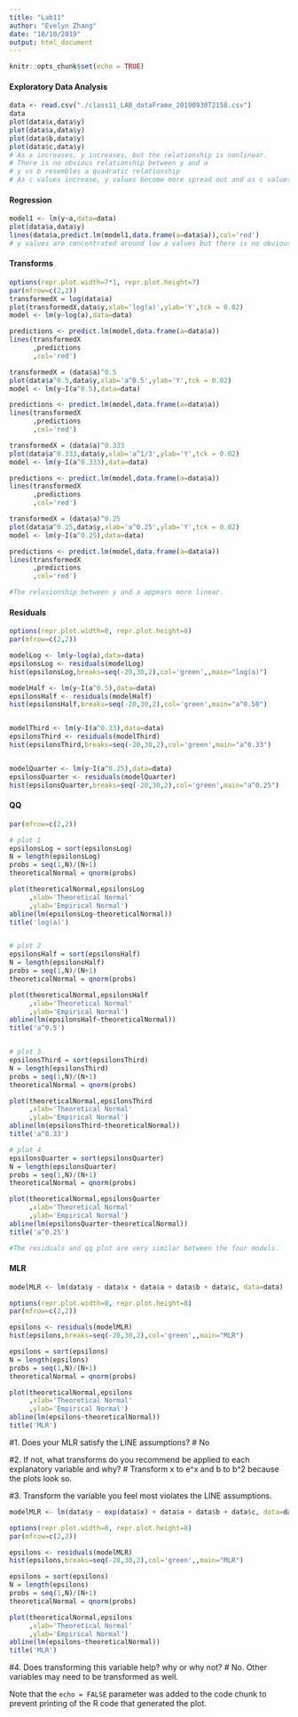 ```yaml
---
title: "Lab11"
author: "Evelyn Zhang"
date: "10/10/2019"
output: html_document
---
```


```r
knitr::opts_chunk$set(echo = TRUE)
```

#### Exploratory Data Analysis
```r
data <- read.csv("./class11_LAB_dataFrame_20190930T2158.csv")
data
plot(data$x,data$y)
plot(data$a,data$y)
plot(data$b,data$y)
plot(data$c,data$y)
# As x increases, y increases, but the relationship is nonlinear. 
# There is no obvious relationship between y and a
# y vs b resembles a quadratic relationship
# As c values increase, y values become more spread out and as c values increase more, y values become closer together again
```

#### Regression
```r
model1 <- lm(y~a,data=data)
plot(data$a,data$y)
lines(data$a,predict.lm(model1,data.frame(a=data$a)),col='red')
# y values are concentrated around low a values but there is no obvious relationship shown in the SLR model. 
```

#### Transforms
```r
options(repr.plot.width=7*1, repr.plot.height=7)
par(mfrow=c(2,2))
transformedX = log(data$a)
plot(transformedX,data$y,xlab='log(a)',ylab='Y',tck = 0.02)
model <- lm(y~log(a),data=data)

predictions <- predict.lm(model,data.frame(a=data$a))
lines(transformedX
      ,predictions
      ,col='red')

transformedX = (data$a)^0.5
plot(data$a^0.5,data$y,xlab='a^0.5',ylab='Y',tck = 0.02)
model <- lm(y~I(a^0.5),data=data)

predictions <- predict.lm(model,data.frame(a=data$a))
lines(transformedX
      ,predictions
      ,col='red')

transformedX = (data$a)^0.333
plot(data$a^0.333,data$y,xlab='a^1/3',ylab='Y',tck = 0.02)
model <- lm(y~I(a^0.333),data=data)

predictions <- predict.lm(model,data.frame(a=data$a))
lines(transformedX
      ,predictions
      ,col='red')

transformedX = (data$a)^0.25
plot(data$a^0.25,data$y,xlab='a^0.25',ylab='Y',tck = 0.02)
model <- lm(y~I(a^0.25),data=data)

predictions <- predict.lm(model,data.frame(a=data$a))
lines(transformedX
      ,predictions
      ,col='red')

#The relasionship between y and a appears more linear. 
```


#### Residuals
```r
options(repr.plot.width=8, repr.plot.height=8)
par(mfrow=c(2,2))

modelLog <- lm(y~log(a),data=data)
epsilonsLog <- residuals(modelLog)
hist(epsilonsLog,breaks=seq(-20,30,2),col='green',,main="log(a)")

modelHalf <- lm(y~I(a^0.5),data=data)
epsilonsHalf <- residuals(modelHalf)
hist(epsilonsHalf,breaks=seq(-20,30,2),col='green',main="a^0.50")


modelThird <- lm(y~I(a^0.33),data=data)
epsilonsThird <- residuals(modelThird)
hist(epsilonsThird,breaks=seq(-20,30,2),col='green',main="a^0.33")


modelQuarter <- lm(y~I(a^0.25),data=data)
epsilonsQuarter <- residuals(modelQuarter)
hist(epsilonsQuarter,breaks=seq(-20,30,2),col='green',main="a^0.25")

```

#### QQ
```r
par(mfrow=c(2,2))

# plot 1
epsilonsLog = sort(epsilonsLog)
N = length(epsilonsLog)
probs = seq(1,N)/(N+1)
theoreticalNormal = qnorm(probs)

plot(theoreticalNormal,epsilonsLog
     ,xlab='Theoretical Normal'
     ,ylab='Empirical Normal')
abline(lm(epsilonsLog~theoreticalNormal))
title('log(a)')


# plot 2
epsilonsHalf = sort(epsilonsHalf)
N = length(epsilonsHalf)
probs = seq(1,N)/(N+1)
theoreticalNormal = qnorm(probs)

plot(theoreticalNormal,epsilonsHalf
     ,xlab='Theoretical Normal'
     ,ylab='Empirical Normal')
abline(lm(epsilonsHalf~theoreticalNormal))
title('a^0.5')


# plot 3
epsilonsThird = sort(epsilonsThird)
N = length(epsilonsThird)
probs = seq(1,N)/(N+1)
theoreticalNormal = qnorm(probs)

plot(theoreticalNormal,epsilonsThird
     ,xlab='Theoretical Normal'
     ,ylab='Empirical Normal')
abline(lm(epsilonsThird~theoreticalNormal))
title('a^0.33')

# plot 4
epsilonsQuarter = sort(epsilonsQuarter)
N = length(epsilonsQuarter)
probs = seq(1,N)/(N+1)
theoreticalNormal = qnorm(probs)

plot(theoreticalNormal,epsilonsQuarter
     ,xlab='Theoretical Normal'
     ,ylab='Empirical Normal')
abline(lm(epsilonsQuarter~theoreticalNormal))
title('a^0.25')

#The residuals and qq plot are very similar between the four models. 
```

#### MLR

```r
modelMLR <- lm(data$y ~ data$x + data$a + data$b + data$c, data=data)

options(repr.plot.width=8, repr.plot.height=8)
par(mfrow=c(2,2))

epsilons <- residuals(modelMLR)
hist(epsilons,breaks=seq(-20,30,2),col='green',,main="MLR")

epsilons = sort(epsilons)
N = length(epsilons)
probs = seq(1,N)/(N+1)
theoreticalNormal = qnorm(probs)

plot(theoreticalNormal,epsilons
     ,xlab='Theoretical Normal'
     ,ylab='Empirical Normal')
abline(lm(epsilons~theoreticalNormal))
title('MLR')
```

#1. Does your MLR satisfy the LINE assumptions?
# No

#2. If not, what transforms do you recommend be applied to each explanatory variable and why?
# Transform x to e^x and b to b^2 because the plots look so.

#3. Transform the variable you feel most violates the LINE assumptions.

```r
modelMLR <- lm(data$y ~ exp(data$x) + data$a + data$b + data$c, data=data)

options(repr.plot.width=8, repr.plot.height=8)
par(mfrow=c(2,2))

epsilons <- residuals(modelMLR)
hist(epsilons,breaks=seq(-20,30,2),col='green',,main="MLR")

epsilons = sort(epsilons)
N = length(epsilons)
probs = seq(1,N)/(N+1)
theoreticalNormal = qnorm(probs)

plot(theoreticalNormal,epsilons
     ,xlab='Theoretical Normal'
     ,ylab='Empirical Normal')
abline(lm(epsilons~theoreticalNormal))
title('MLR')
```

#4. Does transforming this variable help? why or why not?
# No. Other variables may need to be transformed as well. 


Note that the `echo = FALSE` parameter was added to the code chunk to prevent printing of the R code that generated the plot.
